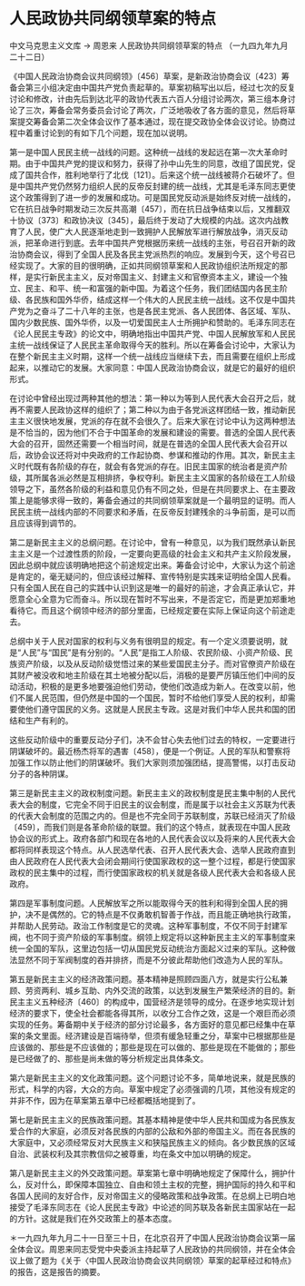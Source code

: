 # 人民政协共同纲领草案的特点

中文马克思主义文库 -> 周恩来
人民政协共同纲领草案的特点
（一九四九年九月二十二日）

《中国人民政治协商会议共同纲领》〔456〕草案，是新政治协商会议〔423〕筹备会第三小组决定由中国共产党负责起草的。草案初稿写出以后，经过七次的反复讨论和修改，计由先后到达北平的政协代表五六百人分组讨论两次，第三组本身讨论了三次，筹备会常务委员会讨论了两次，广泛地吸收了各方面的意见，然后将草案提交筹备会第二次全体会议作了基本通过，现在提交政协全体会议讨论。协商过程中着重讨论到的有如下几个问题，现在加以说明。

第一是中国人民民主统一战线的问题。这种统一战线的发起远在第一次大革命时期。由于中国共产党的提议和努力，获得了孙中山先生的同意，改组了国民党，促成了国共合作，胜利地举行了北伐〔121〕。后来这个统一战线被蒋介石破坏了。但是中国共产党仍然努力组织人民的反帝反封建的统一战线，尤其是毛泽东同志更使这个政策得到了进一步的发展和成功。可是国民党反动派是始终反对统一战线的，它在抗日战争时期发动三次反共高潮〔457〕，而在抗日战争结束以后，又推翻双十协议〔373〕和政协决议〔345〕，最后终于发动了大规模的内战。这次内战教育了人民，使广大人民逐渐地走到一致拥护人民解放军进行解放战争，消灭反动派，把革命进行到底。去年中国共产党根据历来统一战线的主张，号召召开新的政治协商会议，得到了全国人民及各民主党派热烈的响应。发展到今天，这个号召已经实现了。大家的目的很明确，正如共同纲领草案和人民政协组织法所规定的那样，是实行新民主主义，反对帝国主义、封建主义和官僚资本主义，建设一个独立、民主、和平、统一和富强的新中国。为着这个任务，我们团结国内各民主阶级、各民族和国外华侨，结成这样一个伟大的人民民主统一战线。这不仅是中国共产党为之奋斗了二十八年的主张，也是各民主党派、各人民团体、各区域、军队、国内少数民族、国外华侨，以及一切爱国民主人士所拥护和赞助的。毛泽东同志在《论人民民主专政》的论文中，明确地指出中国共产党、中国人民解放军和人民民主统一战线保证了人民民主革命取得今天的胜利。所以在筹备会讨论中，大家认为在整个新民主主义时期，这样一个统一战线应当继续下去，而且需要在组织上形成起来，以推动它的发展。大家同意：中国人民政治协商会议，就是它的最好的组织形式。

在讨论中曾经出现过两种其他的想法：第一种以为等到人民代表大会召开之后，就再不需要人民政协这样的组织了；第二种以为由于各党派这样团结一致，推动新民主主义很快地发展，党派的存在就不会很久了。后来大家在讨论中认为这两种想法是不恰当的，因为他们不合于中国革命的发展和建设的需要。普选的全国人民代表大会的召开，固然还需要一个相当时间，就是在普选的全国人民代表大会召开以后，政协会议还将对中央政府的工作起协商、参谋和推动的作用。其次，新民主主义时代既有各阶级的存在，就会有各党派的存在。旧民主国家的统治者是资产阶级，其所属各派必然是互相排挤，争权夺利。新民主主义国家的各阶级在工人阶级领导之下，虽然各阶级的利益和意见仍有不同之处，但是在共同要求上、在主要政策上是能够求得一致的，筹备会通过的共同纲领草案就是一个最明显的证明。而人民民主统一战线内部的不同要求和矛盾，在反帝反封建残余的斗争前面，是可以而且应该得到调节的。

第二是新民主主义的总纲问题。在讨论中，曾有一种意见，以为我们既然承认新民主主义是一个过渡性质的阶段，一定要向更高级的社会主义和共产主义阶段发展，因此总纲中就应该明确地把这个前途规定出来。筹备会讨论中，大家认为这个前途是肯定的，毫无疑问的，但应该经过解释、宣传特别是实践来证明给全国人民看。只有全国人民在自己的实践中认识到这是唯一的最好的前途，才会真正承认它，并愿意全心全意为它而奋斗。所以现在暂时不写出来，不是否定它，而是更加郑重地看待它。而且这个纲领中经济的部分里面，已经规定要在实际上保证向这个前途走去。

总纲中关于人民对国家的权利与义务有很明显的规定。有一个定义须要说明，就是“人民”与“国民”是有分别的。“人民”是指工人阶级、农民阶级、小资产阶级、民族资产阶级，以及从反动阶级觉悟过来的某些爱国民主分子。而对官僚资产阶级在其财产被没收和地主阶级在其土地被分配以后，消极的是要严厉镇压他们中间的反动活动，积极的是更多地要强迫他们劳动，使他们改造成为新人。在改变以前，他们不属人民范围，但仍然是中国的一个国民，暂时不给他们享受人民的权利，却需要使他们遵守国民的义务。这就是人民民主专政。这是对我们中华人民共和国的团结和生产有利的。

这些反动阶级中的重要反动分子们，决不会甘心失去他们过去的特权，一定要进行阴谋破坏的。最近杨杰将军的遇害〔458〕，便是一个例证。人民的军队和警察将加强工作以防止他们的阴谋破坏。我们大家则须加强团结，提高警惕，以打击反动分子的各种阴谋。

第三是新民主主义的政权制度问题。新民主主义的政权制度是民主集中制的人民代表大会的制度，它完全不同于旧民主的议会制度，而是属于以社会主义苏联为代表的代表大会制度的范围之内的。但是也不完全同于苏联制度，苏联已经消灭了阶级〔459〕，而我们则是各革命阶级的联盟。我们的这个特点，就表现在中国人民政协会议的形式上。政府各部门和现在各地的人民代表会议以及将来的人民代表大会都将同样表现这个特点。从人民选举代表、召开人民代表大会、选举人民政府直到由人民政府在人民代表大会闭会期间行使国家政权的这一整个过程，都是行使国家政权的民主集中的过程，而行使国家政权的机关就是各级人民代表大会和各级人民政府。

第四是军事制度问题。人民解放军之所以能取得今天的胜利和得到全国人民的拥护，决不是偶然的。它的特点是不仅勇敢机智善于作战，而且能正确地执行政策，并帮助人民劳动。政治工作制度是它的灵魂。这种军事制度，不仅不同于封建军阀，也不同于资产阶级的军事制度。纲领上规定将以这种新民主主义的军事制度来统一全国的军队，这里边包括一切从国民党反动统治方面起义过来的军队。这种做法显然不同于军阀制度的吞并排挤，而是不分彼此帮助他们改造为人民的军队。

第五是新民主主义的经济政策问题。基本精神是照顾四面八方，就是实行公私兼顾、劳资两利、城乡互助、内外交流的政策，以达到发展生产繁荣经济的目的。新民主主义五种经济〔460〕的构成中，国营经济是领导的成分。在逐步地实现计划经济的要求下，使全社会都能各得其所，以收分工合作之效，这是一个艰巨而必须实现的任务。筹备期中关于经济的部分讨论最多，各方面好的意见都已经集中在草案的条文里面。经济建设是百端待举，但须有缓急轻重之分，草案中已根据那些是应该做的、那些是不应该做的；那些是现在可以做的、那些是现在不能做的；那些是已经做了的、那些是尚未做的等分析规定出具体条文。

第六是新民主主义的文化政策问题。这个问题讨论不多，简单地说来，就是民族的形式，科学的内容，大众的方向。草案中规定了必须强调的几项，其他没有规定的并非不作，因为在草案第五章中已经都概括地提到了。

第七是新民主主义的民族政策问题。其基本精神是使中华人民共和国成为各民族友爱合作的大家庭，必须反对各民族的内部的公敌和外部的帝国主义。而在各民族的大家庭中，又必须经常反对大民族主义和狭隘民族主义的倾向。各少数民族的区域自治、武装权利及其宗教信仰之被尊重，均在条文中加以明确的规定。

第八是新民主主义的外交政策问题。草案第七章中明确地规定了保障什么，拥护什么，反对什么，即保障本国独立、自由和领土主权的完整，拥护国际的持久和平和各国人民间的友好合作，反对帝国主义的侵略政策和战争政策。在总纲上已明白地接受了毛泽东同志在《论人民民主专政》中论述的同苏联及各新民主国家站在一起的方针。这就是我们在外交政策上的基本态度。

＊一九四九年九月二十一日至三十日，在北京召开了中国人民政治协商会议第一届全体会议。周恩来同志受党中央委派主持起草了人民政协的共同纲领，并在全体会议上做了题为《关于〈中国人民政治协商会议共同纲领〉草案的起草经过和特点》的报告，这是报告的摘要。

